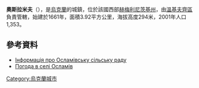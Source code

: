 {{coord|48|59|16|N|27|19|37|E|scale:100000|display=title}}

'''奧斯拉米夫'''（{{lang-uk|Осламів}}），是[[烏克蘭|烏克蘭]]的城鎮，位於該國西部[[赫梅利尼茨基州|赫梅利尼茨基州]]，由[[溫基夫齊區|溫基夫齊區]]負責管轄，始建於1661年，面積3.92平方公里，海拔高度294米，2001年人口1,353。

==參考資料==
* [http://vinkivci.at.ua/index/0-37 Інформація про Осламівську сільську раду] {{Wayback|url=http://vinkivci.at.ua/index/0-37 |date=20190402090629 }}
* [http://weather.in.ua/ua/hmel'nickaja/19190 Погода в селі Осламів] {{Wayback|url=http://weather.in.ua/ua/hmel'nickaja/19190 |date=20111220131743 }}

{{Ukraine-geo-stub}}
[[Category:烏克蘭城市|Category:烏克蘭城市]]